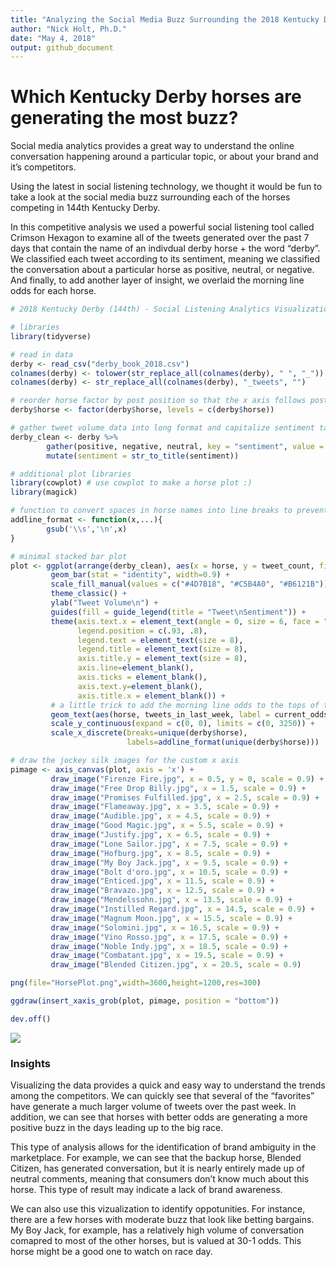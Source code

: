 ---
title: "Analyzing the Social Media Buzz Surrounding the 2018 Kentucky Derby Contenders"
author: "Nick Holt, Ph.D."
date: "May 4, 2018"
output: github_document
---

# Which Kentucky Derby horses are generating the most buzz?

Social media analytics provides a great way to understand the online conversation happening around a particular topic, or about your brand and it's competitors. 

Using the latest in social listening technology, we thought it would be fun to take a look at the social media buzz surrounding each of the horses competing in 144th Kentucky Derby.

In this competitive analysis we used a powerful social listening tool called Crimson Hexagon to examine all of the tweets generated over the past 7 days that contain the name of an indivdual derby horse + the word "derby". We classified each tweet according to its sentiment, meaning we classified the conversation about a particular horse as positive, neutral, or negative. And finally, to add another layer of insight, we overlaid the morning line odds for each horse.

```{r analysis and plotting, eval = F}
# 2018 Kentucky Derby (144th) - Social Listening Analytics Visualization Demo

# libraries
library(tidyverse)

# read in data
derby <- read_csv("derby_book_2018.csv")
colnames(derby) <- tolower(str_replace_all(colnames(derby), " ", "_"))
colnames(derby) <- str_replace_all(colnames(derby), "_tweets", "")

# reorder horse factor by post position so that the x axis follows post position
derby$horse <- factor(derby$horse, levels = c(derby$horse))

# gather tweet volume data into long format and capitalize sentiment tags
derby_clean <- derby %>% 
        gather(positive, negative, neutral, key = "sentiment", value = "tweet_count") %>%
        mutate(sentiment = str_to_title(sentiment))

# additional plot libraries
library(cowplot) # use cowplot to make a horse plot :)
library(magick)

# function to convert spaces in horse names into line breaks to prevent crowding of text
addline_format <- function(x,...){
        gsub('\\s','\n',x)
}

# minimal stacked bar plot
plot <- ggplot(arrange(derby_clean), aes(x = horse, y = tweet_count, fill = factor(sentiment, levels = c("Positive", "Neutral", "Negative")))) +
         geom_bar(stat = "identity", width=0.9) +
         scale_fill_manual(values = c("#4D7B18", "#C5B4A0", "#B6121B")) +
         theme_classic() +
         ylab("Tweet Volume\n") +
         guides(fill = guide_legend(title = "Tweet\nSentiment")) +
         theme(axis.text.x = element_text(angle = 0, size = 6, face = "bold"),
               legend.position = c(.93, .8),
               legend.text = element_text(size = 8),
               legend.title = element_text(size = 8),
               axis.title.y = element_text(size = 8),
               axis.line=element_blank(),
               axis.ticks = element_blank(),
               axis.text.y=element_blank(),
               axis.title.x = element_blank()) + 
         # a little trick to add the morning line odds to the tops of the corresponding bars
         geom_text(aes(horse, tweets_in_last_week, label = current_odds, fill = NULL), data = derby, position = position_dodge(width = .9), vjust = -.5) +
         scale_y_continuous(expand = c(0, 0), limits = c(0, 3250)) +
         scale_x_discrete(breaks=unique(derby$horse), 
                          labels=addline_format(unique(derby$horse)))

# draw the jockey silk images for the custom x axis
pimage <- axis_canvas(plot, axis = 'x') + 
         draw_image("Firenze Fire.jpg", x = 0.5, y = 0, scale = 0.9) +
         draw_image("Free Drop Billy.jpg", x = 1.5, scale = 0.9) +
         draw_image("Promises Fulfilled.jpg", x = 2.5, scale = 0.9) +
         draw_image("Flameaway.jpg", x = 3.5, scale = 0.9) +
         draw_image("Audible.jpg", x = 4.5, scale = 0.9) +
         draw_image("Good Magic.jpg", x = 5.5, scale = 0.9) +
         draw_image("Justify.jpg", x = 6.5, scale = 0.9) +
         draw_image("Lone Sailor.jpg", x = 7.5, scale = 0.9) +
         draw_image("Hofburg.jpg", x = 8.5, scale = 0.9) +
         draw_image("My Boy Jack.jpg", x = 9.5, scale = 0.9) +
         draw_image("Bolt d'oro.jpg", x = 10.5, scale = 0.9) +
         draw_image("Enticed.jpg", x = 11.5, scale = 0.9) +
         draw_image("Bravazo.jpg", x = 12.5, scale = 0.9) +
         draw_image("Mendelssohn.jpg", x = 13.5, scale = 0.9) +
         draw_image("Instilled Regard.jpg", x = 14.5, scale = 0.9) +
         draw_image("Magnum Moon.jpg", x = 15.5, scale = 0.9) +
         draw_image("Solomini.jpg", x = 16.5, scale = 0.9) +
         draw_image("Vino Rosso.jpg", x = 17.5, scale = 0.9) +
         draw_image("Noble Indy.jpg", x = 18.5, scale = 0.9) +
         draw_image("Combatant.jpg", x = 19.5, scale = 0.9) +
         draw_image("Blended Citizen.jpg", x = 20.5, scale = 0.9)

png(file="HorsePlot.png",width=3600,height=1200,res=300)

ggdraw(insert_xaxis_grob(plot, pimage, position = "bottom"))

dev.off()
```


![](HorsePlot.png)

### Insights

Visualizing the data provides a quick and easy way to understand the trends among the competitors. We can quickly see that several of the "favorites" have generate a much larger volume of tweets over the past week. In addition, we can see that horses with better odds are generating a more positive buzz in the days leading up to the big race.

This type of analysis allows for the identification of brand ambiguity in the marketplace. For example, we can see that the backup horse, Blended Citizen, has generated conversation, but it is nearly entirely made up of neutral comments, meaning that consumers don't know much about this horse. This type of result may indicate a lack of brand awareness.

We can also use this vizualization to identify oppotunities. For instance, there are a few horses with moderate buzz that look like betting bargains. My Boy Jack, for example, has a relatively high volume of conversation comapred to most of the other horses, but is valued at 30-1 odds. This horse might be a good one to watch on race day.
